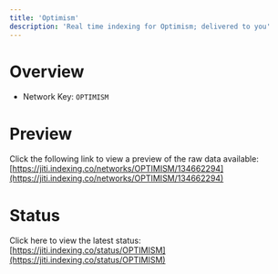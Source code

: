 ```yaml
---
title: 'Optimism'
description: 'Real time indexing for Optimism; delivered to you'
---
```


# Overview
- Network Key: `OPTIMISM`

# Preview
Click the following link to view a preview of the raw data available: [https://jiti.indexing.co/networks/OPTIMISM/134662294](https://jiti.indexing.co/networks/OPTIMISM/134662294)

# Status
Click here to view the latest status: [https://jiti.indexing.co/status/OPTIMISM](https://jiti.indexing.co/status/OPTIMISM)
